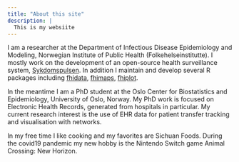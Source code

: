 ```yaml
---
title: "About this site"
description: |
  This is my websiite
---
```



I am a researcher at the Department of Infectious Disease Epidemiology and Modeling, Norwegian Institute of Public Health (Folkehelseinstitutte). I mostly work on the development of an open-source health surveillance system, [Sykdomspulsen](https://www.fhi.no/hn/statistikk/sykdomspulsen/sykdomspulsen/). In addition I maintain and develop several R packages including [fhidata](https://github.com/folkehelseinstituttet/fhidata), [fhimaps](https://github.com/folkehelseinstituttet/fhimaps), [fhiplot](https://github.com/folkehelseinstituttet/fhiplot). 

In the meantime I am a PhD student at the Oslo Center for Biostatistics and Epidemiology, University of Oslo, Norway. My PhD work is focused on Electronic Health Records, generated from hospitals in particular. My current research interest is the use of EHR data for patient transfer tracking and visualisation with networks. 

In my free time I like cooking and my favorites are Sichuan Foods. During the covid19 pandemic my new hobby is the Nintendo Switch game Animal Crossing: New Horizon.  
